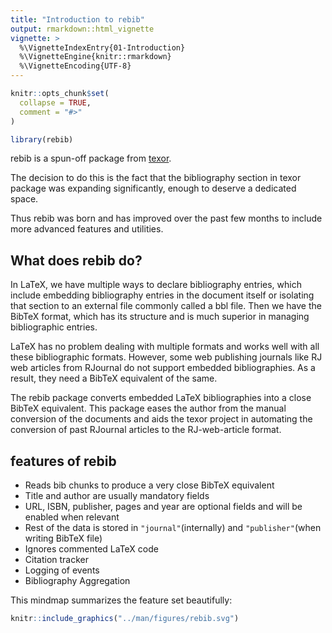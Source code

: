 ```yaml
---
title: "Introduction to rebib"
output: rmarkdown::html_vignette
vignette: >
  %\VignetteIndexEntry{01-Introduction}
  %\VignetteEngine{knitr::rmarkdown}
  %\VignetteEncoding{UTF-8}
---
```


```r
knitr::opts_chunk$set(
  collapse = TRUE,
  comment = "#>"
)
```

```r
library(rebib)
```


rebib is a spun-off package from [texor](https://github.com/Abhi-1U/texor).

The decision to do this is the fact that the bibliography section 
in texor package was expanding significantly, enough to deserve a dedicated space.

Thus rebib was born and has improved over the past few months to include more advanced features and utilities. 

## What does rebib do?

In LaTeX, we have multiple ways to declare bibliography entries, which include embedding bibliography entries in the document itself or isolating that section to an external file commonly called a bbl file. Then we have the BibTeX format, which has its structure and is much superior in managing bibliographic entries.

LaTeX has no problem dealing with multiple formats and works well with all these bibliographic formats. However, some web publishing journals like RJ web articles from RJournal do not support embedded bibliographies. As a result, they need a BibTeX equivalent of the same.

The rebib package converts embedded LaTeX bibliographies into a close  BibTeX equivalent. This package eases the author from the manual conversion of the documents and aids the texor project in automating the conversion of past RJournal articles to the RJ-web-article format.

## features of rebib


-   Reads bib chunks to produce a very close BibTeX equivalent
-   Title and author are usually mandatory fields
-   URL, ISBN, publisher, pages and year are optional fields and will be enabled when relevant
-   Rest of the data is stored in `"journal"`(internally) and `"publisher"`(when writing BibTeX file)
-   Ignores commented LaTeX code 
-   Citation tracker
-   Logging of events
-   Bibliography Aggregation

This mindmap summarizes the feature set beautifully:

```r
knitr::include_graphics("../man/figures/rebib.svg")
```
